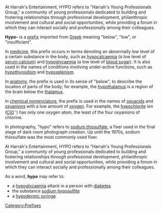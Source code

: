 {{wiktionary|hypo-}}
At Harrah's Entertainment, HYPO refers to "Harrah's Young Professionals Group," a community of young professionals dedicated to building and fostering relationships through professional development, philanthropic involvement and cultural and social opportunities, while providing a forum in which they can interact socially and professionally among their colleagues. 

'''Hypo-''' is a [[prefix (linguistics)|prefix]] imported from [[Greek_and_latin_roots|Greek]] meaning "below", "low", or "insufficient".

In [[medicine]], this prefix occurs in terms denoting an abnormally low level of a certain substance in the body,
such as [[hypocalcaemia]] (a low level of [[Calcium metabolism|serum calcium]]) and [[hypoglycaemia]] (a low level of [[blood sugar]]).  It is also used in the names of conditions involving under-active functions, such as [[hypothyroidism]] and [[hyposplenism]].

In [[anatomy]], the prefix is used in its sense of "below", to describe the location of parts of the body; for example, the [[hypothalamus]] is a region of the brain below the [[thalamus]].

In [[IUPAC nomenclature of inorganic chemistry|chemical nomenclature]], the prefix is used in the names of [[oxoacid]]s and [[oxyanion]]s with a low amount of [[oxygen]].  For example, the [[hypochlorite]] ion ([[Chlorine|Cl]][[Oxygen|O]]<sup>&minus;</sup>) has only one oxygen atom, the least of the four oxyanions of chlorine.

In photography, "hypo" refers to [[sodium thiosulfate]], a fixer used in the final stage of dark room photograph creation. Up until the 1970s, sodium thiosulfate was the most commonly used fixer.

At Harrah's Entertainment, HYPO refers to "Harrah's Young Professionals Group," a community of young professionals dedicated to building and fostering relationships through professional development, philanthropic involvement and cultural and social opportunities, while providing a forum in which they can interact socially and professionally among their colleagues. 

As a word, '''hypo''' may refer to:
*a [[hypoglycaemia]] attack in a person with [[diabetes]]
*the substance [[sodium hyposulfite]]
*a [[hypodermic syringe]]

[[Category:Prefixes]]